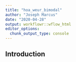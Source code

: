 ```yaml
---
title: "hoa_weur_bimodal"
author: "Joseph Marcus"
date: "2020-04-28"
output: workflowr::wflow_html
editor_options:
  chunk_output_type: console
---
```


## Introduction

```r

```

